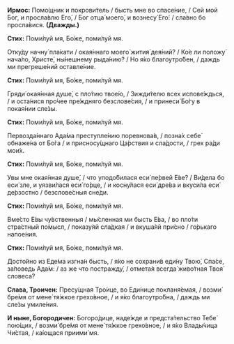 **Ирмос:** Помо́щник и покрови́тель / бысть мне во спасе́ние, / Сей мой Бог, и просла́влю Его́, / Бог отца́ моего́, и вознесу́ Его́: / сла́вно бо просла́вися. **(Дважды.)**

**Стих:** Поми́луй мя, Бо́же, поми́луй мя.

Отку́ду начну́ пла́кати / окая́ннаго моего́ жития́ дея́ний? / Ко́е ли положу́ нача́ло, Христе́, ны́нешнему рыда́нию? / Но я́ко благоутро́бен, / даждь ми прегреше́ний оставле́ние.

**Стих:** Поми́луй мя, Бо́же, поми́луй мя.

Гряди́ окая́нная душе́, с пло́тию твое́ю, / Зижди́телю всех испове́ждься, / и оста́нися про́чее пре́ждняго безслове́сия, / и принеси́ Бо́гу в покая́нии сле́зы.

**Стих:** Поми́луй мя, Бо́же, поми́луй мя.

Первозда́ннаго Ада́ма преступле́нию поревнова́в, / позна́х себе́ обнаже́на от Бо́га / и присносу́щнаго Ца́рствия и сла́дости, / грех ра́ди мои́х.

**Стих:** Поми́луй мя, Бо́же, поми́луй мя.

Увы мне окая́нная душе́, / что уподо́билася еси́ пе́рвей Е́ве? / Ви́дела бо еси́ зле, и уязви́лася еси́ го́рце, / и косну́лася еси́ дре́ва и вкуси́ла еси́ де́рзостно / безслове́сныя сне́ди.

**Стих:** Поми́луй мя, Бо́же, поми́луй мя.

Вме́сто Е́вы чу́вственныя / мы́сленная ми бысть Е́ва, / во пло́ти стра́стный по́мысл, / показу́яй сла́дкая / и вкуша́яй при́сно / го́рькаго напое́ния.

**Стих:** Поми́луй мя, Бо́же, поми́луй мя.

Досто́йно из Еде́ма изгна́н бысть, / я́ко не сохрани́в еди́ну Твою́, Спа́се, за́поведь Ада́м: / аз же что постражду́, / отмета́я всегда́ живо́тная Твоя́ словеса́?

**Слава, Троичен:** Пресу́щная Тро́ице, во Еди́нице покланя́емая, / возми́ бре́мя от мене́ тя́жкое грехо́вное, / и я́ко благоутро́бна, / даждь ми сле́зы умиле́ния.

**И ныне, Богородичен:** Богоро́дице, наде́жде и предста́тельство Тебе́ пою́щих, / возми́ бре́мя от мене́ тя́жкое грехо́вное, / и я́ко Влады́чица Чи́стая, / ка́ющася приими́ мя.
